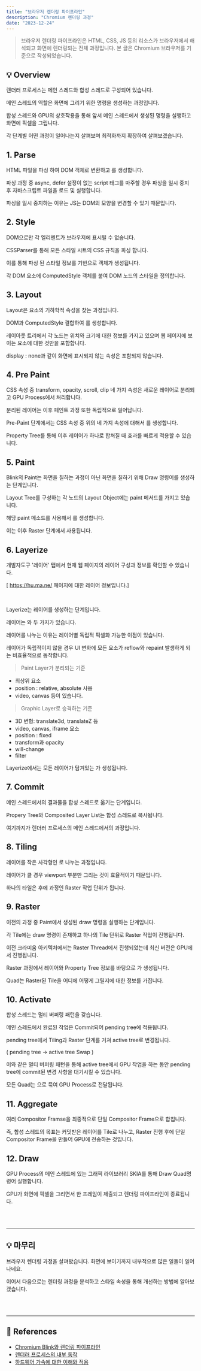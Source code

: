 ```yaml
---
title: "브라우저 렌더링 파이프라인"
description: "Chromium 렌더링 과정"
date: "2023-12-24"
---
```


> 브라우저 렌더링 파이프라인은 HTML, CSS, JS 등의 리소스가 브라우저에서 해석되고 화면에 렌더링되는 전체 과정입니다. 본 글은 Chromium 브라우저를 기준으로 작성되었습니다.

## 💡 Overview

<CustomImage
  src="https://github.com/jeongdopark/xeraph-blog/assets/72500346/8307eff1-8bcc-490d-9350-98af9b4df60f"
  width={600}
  height={400}
/>

렌더러 프로세스는 메인 스레드와 합성 스레드로 구성되어 있습니다.

메인 스레드의 역할은 화면에 그리기 위한 명령을 생성하는 과정입니다.

합성 스레드와 GPU의 상호작용을 통해 앞서 메인 스레드에서 생성된 명령을 실행하고 화면에 픽셀을 그립니다.

<Highlight text="메인 스레드" /> <Highlight text="합성 스레드" /> <Highlight text="GPU 프로세스" /> 각 단계별 어떤 과정이
일어나는지 살펴보며 최적화까지 확장하여 살펴보겠습니다.

## 1. Parse

<CustomImage
  src="https://github.com/jeongdopark/H-Logger/assets/72500346/8091045e-8f20-4456-aa91-4d96629a462f"
  width="500"
  height="300"
/>

HTML 파일을 파싱 하여 DOM 객체로 변환하고 <Highlight text="DOM Tree"/>를 생성합니다.

파싱 과정 중 async, defer 설정이 없는 script 태그를 마주할 경우 파싱을 일시 중지 후 자바스크립트 파일을 로드 및 실행합니다.

파싱을 일시 중지하는 이유는 JS는 DOM의 모양을 변경할 수 있기 때문입니다.

## 2. Style

<CustomImage
  src="https://github.com/jeongdopark/H-Logger/assets/72500346/efac3c0d-0c1b-4513-b697-bcfeefd4ead9"
  width="500"
  height="300"
/>

DOM으로만 각 엘리멘트가 브라우저에 표시될 수 없습니다.

CSSParser를 통해 모든 스타일 시트의 CSS 규칙을 파싱 합니다.

이를 통해 파싱 된 스타일 정보를 기반으로 <Highlight text="ComputedStyle (CSSOM)"/>객체가 생성됩니다.

각 DOM 요소에 ComputedStyle 객체를 붙여 DOM 노드의 스타일을 정의합니다.

## 3. Layout

<CustomImage
  src="https://github.com/jeongdopark/H-Logger/assets/72500346/7ac15d61-330c-4128-af91-08174ed8d3a7"
  width="500"
  height="300"
/>

Layout은 요소의 기하학적 속성을 찾는 과정입니다.

DOM과 ComputedStyle 결합하여 <Highlight text="Layout Tree"/>를 생성합니다.

레이아웃 트리에서 각 노드는 위치와 크기에 대한 정보를 가지고 있으며 웹 페이지에 보이는 요소에 대한 것만을 포함합니다.

display : none과 같이 화면에 표시되지 않는 속성은 포함되지 않습니다.

## 4. Pre Paint

CSS 속성 중 transform, opacity, scroll, clip 네 가지 속성은 새로운 레이어로 분리되고 GPU Process에서 처리합니다.

분리된 레이어는 이후 페인트 과정 또한 독립적으로 일어납니다.

Pre-Paint 단계에서는 CSS 속성 중 위의 네 가지 속성에 대해서 <Highlight text="Property Tree"/>를 생성합니다.

Property Tree를 통해 이후 레이어가 하나로 합쳐질 때 효과를 빠르게 적용할 수 있습니다.

## 5. Paint

<CustomImage
  src="https://github.com/jeongdopark/H-Logger/assets/72500346/f8c018e9-8372-4b98-828d-92e4531f8520"
  width="500"
  height="300"
/>

Blink의 Paint는 화면을 칠하는 과정이 아닌 화면을 칠하기 위해 Draw 명령어를 생성하는 단계입니다.

Layout Tree를 구성하는 각 노드의 Layout Object에는 paint 메서드를 가지고 있습니다.

해당 paint 메소드를 사용해서 <Highlight text="Paint Record"/>를 생성합니다.

이는 이후 Raster 단계에서 사용됩니다.

## 6. Layerize

<CustomImage
  src="https://github.com/jeongdopark/xeraph-blog/assets/72500346/58930fa6-d97d-43d2-b152-bc6a1cb4ce84"
  width="500"
  height="300"
/>

개발자도구 '레이어' 탭에서 현재 웹 페이지의 레이어 구성과 정보를 확인할 수 있습니다.

[ https://hu.ma.ne/ 페이지에 대한 레이어 정보입니다.]

<br />

Layerize는 레이어를 생성하는 단계입니다.

레이어는 <Highlight text="Paint Layer"/>와 <Highlight text="Graphic Layer"/> 두 가지가 있습니다.

레이어를 나누는 이유는 레이어별 독립적 픽셀화 가능한 이점이 있습니다.

레이어가 독립적이지 않을 경우 UI 변화에 모든 요소가 reflow와 repaint 발생하게 되는 비효율적으로 동작합니다.

> Paint Layer가 분리되는 기준

- 최상위 요소
- position : relative, absolute 사용
- video, canvas
  등이 있습니다.

> Graphic Layer로 승격하는 기준

- 3D 변형: translate3d, translateZ 등
- video, canvas, iframe 요소
- position : fixed
- transform과 opacity
- will-change
- filter

<CustomImage
  src="https://github.com/jeongdopark/xeraph-blog/assets/72500346/ff9dda32-3a15-46e8-989f-20aa19502074"
  width="500"
  height="300"
/>

Layerize에서는 모든 레이어가 담겨있는 <Highlight text="Composited Layer List"/>가 생성됩니다.

## 7. Commit

메인 스레드에서의 결과물을 합성 스레드로 옮기는 단계입니다.

Propery Tree와 Composited Layer List는 합성 스레드로 복사됩니다.

여기까지가 렌더러 프로세스의 메인 스레드에서의 과정입니다.

## 8. Tiling

<CustomImage
  src="https://github.com/jeongdopark/H-Logger/assets/72500346/98d71b72-0a33-4ec8-aa91-8d79c317f93a"
  width="500"
  height="300"
/>

레이어를 작은 사각형인 <Highlight text="Tile"/>로 나누는 과정입니다.

레이어가 클 경우 viewport 부분만 그리는 것이 효율적이기 때문입니다.

하나의 타일은 후에 과정인 Raster 작업 단위가 됩니다.

## 9. Raster

이전의 과정 중 Paint에서 생성된 draw 명령을 실행하는 단계입니다.

각 Tile에는 draw 명령이 존재하고 하나의 Tile 단위로 Raster 작업이 진행됩니다.

이전 크라미움 아키텍처에서는 Raster Thread에서 진행되었는데 최신 버전은 GPU에서 진행됩니다.

Raster 과정에서 레이어와 Property Tree 정보를 바탕으로 <Highlight text="Quad"/>가 생성됩니다.

Quad는 Raster된 Tile을 어디에 어떻게 그릴지에 대한 정보를 가집니다.

## 10. Activate

<CustomImage
  src="https://github.com/jeongdopark/H-Logger/assets/72500346/99604683-9c91-4a56-965d-04d22a9d7d74"
  width="500"
  height="300"
/>

합성 스레드는 멀티 버퍼링 패턴을 갖습니다.

메인 스레드에서 완료된 작업은 Commit되어 pending tree에 적용됩니다.

pending tree에서 Tiling과 Raster 단계를 거쳐 active tree로 변경됩니다.

( pending tree -> active tree Swap )

이와 같은 멀티 버퍼링 패턴을 통해 active tree에서 GPU 작업을 하는 동안 pending tree에 commit된 변경 사항을 대기시킬 수 있습니다.

모든 Quad는 <Highlight text="Compositor Frame"/>으로 묶여 GPU Process로 전달됩니다.

## 11. Aggregate

<CustomImage
  src="https://github.com/jeongdopark/H-Logger/assets/72500346/1509bab7-ff88-41ba-9847-39824ee27a56"
  width="500"
  height="300"
/>

여러 Compositor Framse을 최종적으로 단일 Compositor Frame으로 합칩니다.

즉, 합성 스레드의 목표는 커밋받은 레이어를 Tile로 나누고, Raster 진행 후에 단일 Compositor Frame을 만들어 GPU에 전송하는 것입니다.

## 12. Draw

GPU Process의 메인 스레드에 있는 그래픽 라이브러리 SKIA를 통해 Draw Quad명령어 실행합니다.

GPU가 화면에 픽셀을 그리면서 한 프레임이 제출되고 렌더링 파이프라인이 종료됩니다.

<br />

<br />

---

## 💡 마무리

브라우저 렌더링 과정을 살펴봤습니다. 화면에 보이기까지 내부적으로 많은 일들이 일어나네요.

이어서 다음으로는 렌더링 과정을 분석하고 스타일 속성을 통해 개선하는 방법에 알아보겠습니다.

<br />
<br />

---

## 🔦 References

- [Chromium Blink와 렌더링 파이프라인](https://www.youtube.com/watch?v=_XTr2metxJg&t=821s)
- [렌더러 프로세스의 내부 동작](https://d2.naver.com/helloworld/5237120)
- [하드웨어 가속에 대한 이해와 적용](https://d2.naver.com/helloworld/2061385)

